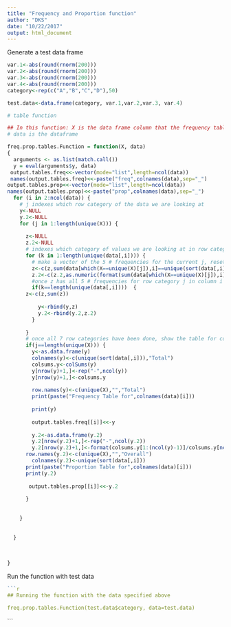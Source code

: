 ```yaml
---
title: "Frequency and Proportion function"
author: "DKS"
date: "10/22/2017"
output: html_document
---
```


Generate a test data frame
```r


var.1<-abs(round(rnorm(200)))
var.2<-abs(round(rnorm(200)))
var.3<-abs(round(rnorm(200)))
var.4<-abs(round(rnorm(200)))
category<-rep(c("A","B","C","D"),50)

test.data<-data.frame(category, var.1,var.2,var.3, var.4)

```



```r



# table function

## In this function: X is the data frame column that the frequency table will be broken down by
# data is the dataframe

freq.prop.tables.Function = function(X, data)
{
  arguments <- as.list(match.call())
  y = eval(arguments$y, data)
 output.tables.freq<<-vector(mode="list",length=ncol(data))
 names(output.tables.freq)<<-paste("freq",colnames(data),sep="_")
output.tables.prop<<-vector(mode="list",length=ncol(data))
names(output.tables.prop)<<-paste("prop",colnames(data),sep="_")
  for (i in 2:ncol(data)) {
    # j indexes which row category of the data we are looking at 
    y<-NULL
    y.2<-NULL
    for (j in 1:length(unique(X))) {
      
      z<-NULL
      z.2<-NULL
      # indexes which category of values we are looking at in row category j in column i of the data -- ex.Want the number of times var.1=0,1,2, or 3 when category= A, etc.
      for (k in 1:length(unique(data[,i]))) {
        # make a vector of the 5 # frequencies for the current j, resetting with each new j
        z<-c(z,sum(data[which(X==unique(X)[j]),i]==unique(sort(data[,i]))[k],na.rm=T))
        z.2<-c(z.2,as.numeric(format(sum(data[which(X==unique(X)[j]),i]==unique(sort(data[,i]))[k],na.rm=T)/sum(X==unique(X)[j],na.rm=T),digits=2)))
        #once z has all 5 # frequencies for row category j in column i of the data, rbind the 5 # frequencies for the current j with those from the previous j
        if(k==length(unique(data[,i])))  {
      z<-c(z,sum(z))
      
          y<-rbind(y,z)
          y.2<-rbind(y.2,z.2)
        }
        
      }
      # once all 7 row categories have been done, show the table for column i
      if(j==length(unique(X))) {
        y<-as.data.frame(y)
        colnames(y)<-c(unique(sort(data[,i])),"Total")
        colsums.y<-colSums(y)
        y[nrow(y)+1,]<-rep("-",ncol(y))
        y[nrow(y)+1,]<-colsums.y      
        
        row.names(y)<-c(unique(X),"","Total")
        print(paste("Frequency Table for",colnames(data)[i]))
        
        print(y)
        
        output.tables.freq[[i]]<<-y
      
        y.2<-as.data.frame(y.2)
        y.2[nrow(y.2)+1,]<-rep("-",ncol(y.2))
        y.2[nrow(y.2)+1,]<-format(colsums.y[1:(ncol(y)-1)]/colsums.y[ncol(y)],digits=2)
      row.names(y.2)<-c(unique(X),"","Overall")
        colnames(y.2)<-unique(sort(data[,i]))  
      print(paste("Proportion Table for",colnames(data)[i]))
      print(y.2)
      
       output.tables.prop[[i]]<<-y.2  
      
      }
      
  
    }
    
   
  }
  
  
  
}

```

Run the function with test data
```r

```r
## Running the function with the data specified above

freq.prop.tables.Function(test.data$category, data=test.data)


```

```

